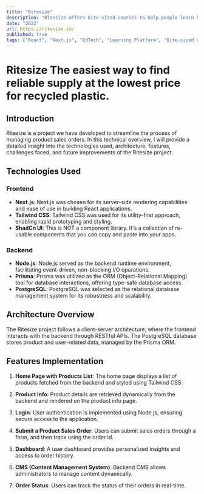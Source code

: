 ```yaml
---
title: "Ritesize"
description: "Ritesize offers bite-sized courses to help people learn key skills in short, manageable modules."
date: "2022"
url: https://ritesize.io/
published: true
tags: ["React", "Next.js", "EdTech", "Learning Platform", "Bite-sized Content"]
---
```


# Ritesize The easiest way to find reliable supply at the lowest price for recycled plastic.

## Introduction

Ritesize is a project we have developed to streamline the process of managing product sales orders. In this technical overview, I will provide a detailed insight into the technologies used, architecture, features, challenges faced, and future improvements of the Ritesize project.

## Technologies Used

### Frontend

- **Next.js**: Next.js was chosen for its server-side rendering capabilities and ease of use in building React applications.
- **Tailwind CSS**: Tailwind CSS was used for its utility-first approach, enabling rapid prototyping and styling.
- **ShadCn UI**: This is NOT a component library. It's a collection of re-usable components that you can copy and paste into your apps.

### Backend

- **Node.js**: Node.js served as the backend runtime environment, facilitating event-driven, non-blocking I/O operations.
- **Prisma**: Prisma was utilized as the ORM (Object-Relational Mapping) tool for database interactions, offering type-safe database access.
- **PostgreSQL**: PostgreSQL was selected as the relational database management system for its robustness and scalability.

## Architecture Overview

The Ritesize project follows a client-server architecture, where the frontend interacts with the backend through RESTful APIs. The PostgreSQL database stores product and user-related data, managed by the Prisma ORM.

## Features Implementation

1. **Home Page with Products List**: The home page displays a list of products fetched from the backend and styled using Tailwind CSS.

2. **Product Info**: Product details are retrieved dynamically from the backend and rendered on the product info page.

3. **Login**: User authentication is implemented using Node.js, ensuring secure access to the application.

4. **Submit a Product Sales Order**: Users can submit sales orders through a form, and then track using the order id.

5. **Dashboard**: A user dashboard provides personalized insights and access to order history.

6. **CMS (Content Management System)**: Backend CMS allows administrators to manage content dynamically.

7. **Order Status**: Users can track the status of their orders in real-time.


